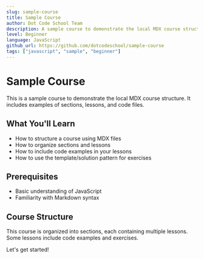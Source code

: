 ```yaml
---
slug: sample-course
title: Sample Course
author: Dot Code School Team
description: A sample course to demonstrate the local MDX course structure.
level: Beginner
language: JavaScript
github_url: https://github.com/dotcodeschool/sample-course
tags: ["javascript", "sample", "beginner"]
---
```


# Sample Course

This is a sample course to demonstrate the local MDX course structure. It includes examples of sections, lessons, and code files.

## What You'll Learn

- How to structure a course using MDX files
- How to organize sections and lessons
- How to include code examples in your lessons
- How to use the template/solution pattern for exercises

## Prerequisites

- Basic understanding of JavaScript
- Familiarity with Markdown syntax

## Course Structure

This course is organized into sections, each containing multiple lessons. Some lessons include code examples and exercises.

Let's get started!
